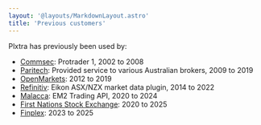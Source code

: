 ```yaml
---
layout: '@layouts/MarkdownLayout.astro'
title: 'Previous customers'
---
```


Plxtra has previously been used by:

* [Commsec](https://commsec.com.au): Protrader 1, 2002 to 2008
* [Paritech](https://paritech.com): Provided service to various Australian brokers, 2009 to 2019
* [OpenMarkets](https://openmarkets.com.au): 2012 to 2019
* [Refinitiv](https://refinitiv.com): Eikon ASX/NZX market data plugin, 2014 to 2022
* [Malacca](https://www.msec.com.my/): EM2 Trading API, 2020 to 2024
* [First Nations Stock Exchange](https://fn-sx.com/): 2020 to 2025
* [Finplex](https://finplex.com.au/): 2023 to 2025
